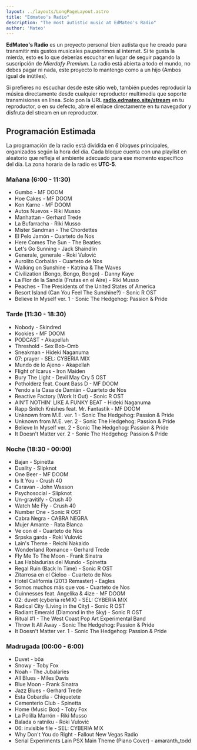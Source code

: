 ```yaml
---
layout: ../layouts/LongPageLayout.astro
title: "Edmateo's Radio"
description: "The most autistic music at EdMateo's Radio"
author: 'Mateo'
---
```


**EdMateo's Radio** es un proyecto personal bien autista que he creado para transmitir mis gustos musicales paupérrimos al internet. Si te gusta la mierda, esto es lo que deberías escuchar en lugar de seguir pagando la suscripción de *Mierdafy Premium*. La radio está abierta a todo el mundo, no debes pagar ni nada, este proyecto lo mantengo como a un hijo (Ambos igual de inútiles).

<Radio />

Si prefieres no escuchar desde este sitio web, también puedes reproducir la música directamente desde cualquier reproductor multimedia que soporte transmisiones en línea. Solo pon la URL **[radio.edmateo.site/stream](https://radio.edmateo.site/stream)** en tu reproductor, o en su defecto, abre el enlace directamente en tu navegador y disfruta del stream en un reproductor.

## Programación Estimada 

La programación de la radio está dividida en *6 bloques* principales, organizados según la hora del día. Cada bloque cuenta con una playlist en aleatorio que refleja el ambiente adecuado para ese momento específico del día. La zona horaria de la radio es **UTC-5**.

### Mañana (6:00 - 11:30) 

* Gumbo - MF DOOM
* Hoe Cakes - MF DOOM
* Kon Karne - MF DOOM
* Autos Nuevos - Riki Musso 
* Manhattan - Gerhard Trede
* La Bufarracha - Riki Musso
* Mister Sandman - The Chordettes
* El Pelo Jamón - Cuarteto de Nos
* Here Comes The Sun - The Beatles
* Let's Go Sunning - Jack Shaindlin
* Generale, generale - Roki Vulović
* Aurolito Corbalán - Cuarteto de Nos
* Walking on Sunshine - Katrina & The Waves
* Civilization (Bongo, Bongo, Bongo) - Danny Kaye
* La Flor de la Sandía (Frutas en el Aire) - Riki Musso
* Peaches - The Presidents of the United States of America
* Resort Island (Can You Feel The Sunshine?) - Sonic R OST
* Believe In Myself ver. 1 - Sonic The Hedgehog: Passion & Pride

### Tarde (11:30 - 18:30)

* Nobody - Skindred
* Kookies - MF DOOM
* PODCAST - Akapellah
* Threshold - Sex Bob-Omb
* Sneakman - Hideki Naganuma
* 07: prayer - SEL: CYBERIA MIX
* Mundo de lo Ajeno - Akapellah
* Flight of Icarus - Iron Maiden
* Bury The Light - Devil May Cry 5 OST
* Potholderz feat. Count Bass D - MF DOOM
* Yendo a la Casa de Damián - Cuarteto de Nos
* Reactive Factory (Work It Out) - Sonic R OST
* AIN'T NOTHIN' LIKE A FUNKY BEAT - Hideki Naganuma
* Rapp Snitch Knishes feat. Mr. Fantastik - MF DOOM
* Unknown from M.E. ver. 1 - Sonic The Hedgehog: Passion & Pride
* Unknown from M.E. ver. 2 - Sonic The Hedgehog: Passion & Pride
* Believe In Myself ver. 2 - Sonic The Hedgehog: Passion & Pride
* It Doesn't Matter ver. 2 - Sonic The Hedgehog: Passion & Pride

### Noche (18:30 - 00:00)

* Bajan - Spinetta
* Duality - Slipknot
* One Beer - MF DOOM
* Is It You - Crush 40
* Caravan - John Wasson
* Psychosocial - Slipknot
* Un-gravitify - Crush 40
* Watch Me Fly - Crush 40
* Number One - Sonic R OST
* Cabra Negra - CABRA NEGRA
* Mujer Amante - Rata Blanca
* Ve con él - Cuarteto de Nos
* Srpska garda - Roki Vulović
* Lain's Theme - Reichi Nakaido
* Wonderland Romance - Gerhard Trede
* Fly Me To The Moon - Frank Sinatra
* Las Habladurías del Mundo - Spinetta
* Regal Ruin (Back In Time) - Sonic R OST
* Zitarrosa en el Cieloo - Cuarteto de Nos
* Hotel California (2013 Remaster) - Eagles
* Somos muchos más que vos - Cuarteto de Nos
* Guinnesses feat. Angelika & 4ize - MF DOOM
* 02: duvet (cyberia reMIX) - SEL: CYBERIA MIX
* Radical City (Living in the City) - Sonic R OST
* Radiant Emerald (Diamond in the Sky) - Sonic R OST
* Ritual #1 - The West Coast Pop Art Experimental Band 
* Throw It All Away - Sonic The Hedgehog: Passion & Pride
* It Doesn't Matter ver. 1 - Sonic The Hedgehog: Passion & Pride

### Madrugada (00:00 - 6:00)

* Duvet - bôa
* Snowy - Toby Fox
* Noah - The Jubalaries
* All Blues - Miles Davis
* Blue Moon - Frank Sinatra
* Jazz Blues - Gerhard Trede
* Esta Cobardía - Chiquetete
* Cementerio Club - Spinetta
* Home (Music Box) - Toby Fox
* La Polilla Marrón - Riki Musso
* Balada o ratniku - Roki Vulović
* 06: invisible file - SEL: CYBERIA MIX
* Why Don't You do Right - Fallout New Vegas Radio
* Serial Experiments Lain PSX Main Theme (Piano Cover) - amaranth_todd
